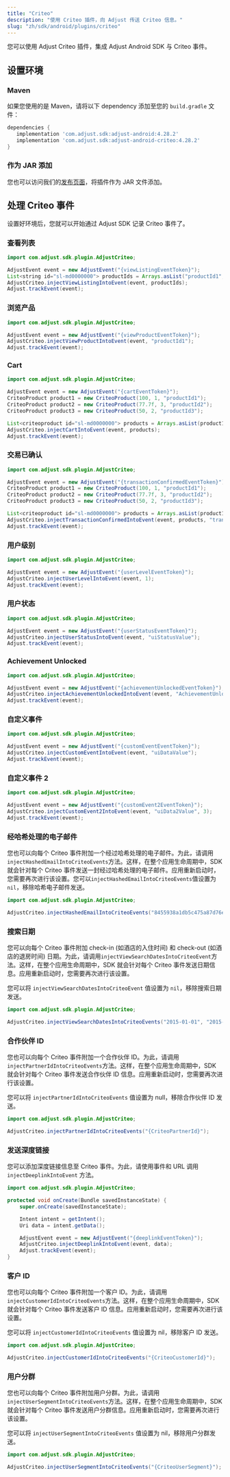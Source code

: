 ```yaml
---
title: "Criteo"
description: "使用 Criteo 插件，向 Adjust 传送 Criteo 信息。"
slug: "zh/sdk/android/plugins/criteo"
---
```


您可以使用 Adjust Criteo 插件，集成 Adjust Android SDK 与 Criteo 事件。

## 设置环境

### Maven

如果您使用的是 Maven，请将以下 dependency 添加至您的 `build.gradle` 文件：

```groovy
dependencies {
   implementation 'com.adjust.sdk:adjust-android:4.28.2'
   implementation 'com.adjust.sdk:adjust-android-criteo:4.28.2'
}
```

### 作为 JAR 添加

您也可以访问我们的[发布页面](https://github.com/adjust/android_sdk/releases)，将插件作为 JAR 文件添加。

## 处理 Criteo 事件

设置好环境后，您就可以开始通过 Adjust SDK 记录 Criteo 事件了。

### 查看列表

```java
import com.adjust.sdk.plugin.AdjustCriteo;

AdjustEvent event = new AdjustEvent("{viewListingEventToken}");
List<string id="sl-md0000000"> productIds = Arrays.asList("productId1", "productId2", "productId3");
AdjustCriteo.injectViewListingIntoEvent(event, productIds);
Adjust.trackEvent(event);
```

### 浏览产品

```java
import com.adjust.sdk.plugin.AdjustCriteo;

AdjustEvent event = new AdjustEvent("{viewProductEventToken}");
AdjustCriteo.injectViewProductIntoEvent(event, "productId1");
Adjust.trackEvent(event);
```

### Cart

```java
import com.adjust.sdk.plugin.AdjustCriteo;

AdjustEvent event = new AdjustEvent("{cartEventToken}");
CriteoProduct product1 = new CriteoProduct(100, 1, "productId1");
CriteoProduct product2 = new CriteoProduct(77.7f, 3, "productId2");
CriteoProduct product3 = new CriteoProduct(50, 2, "productId3");

List<criteoproduct id="sl-md0000000"> products = Arrays.asList(product1, product2, product3);
AdjustCriteo.injectCartIntoEvent(event, products);
Adjust.trackEvent(event);
```

### 交易已确认

```java
import com.adjust.sdk.plugin.AdjustCriteo;

AdjustEvent event = new AdjustEvent("{transactionConfirmedEventToken}");
CriteoProduct product1 = new CriteoProduct(100, 1, "productId1");
CriteoProduct product2 = new CriteoProduct(77.7f, 3, "productId2");
CriteoProduct product3 = new CriteoProduct(50, 2, "productId3");

List<criteoproduct id="sl-md0000000"> products = Arrays.asList(product1, product2, product3);
AdjustCriteo.injectTransactionConfirmedIntoEvent(event, products, "transactionId", "newCustomerId");
Adjust.trackEvent(event);
```

### 用户级别

```java
import com.adjust.sdk.plugin.AdjustCriteo;

AdjustEvent event = new AdjustEvent("{userLevelEventToken}");
AdjustCriteo.injectUserLevelIntoEvent(event, 1);
Adjust.trackEvent(event);
```

### 用户状态

```java
import com.adjust.sdk.plugin.AdjustCriteo;

AdjustEvent event = new AdjustEvent("{userStatusEventToken}");
AdjustCriteo.injectUserStatusIntoEvent(event, "uiStatusValue");
Adjust.trackEvent(event);
```

### Achievement Unlocked

```java
import com.adjust.sdk.plugin.AdjustCriteo;

AdjustEvent event = new AdjustEvent("{achievementUnlockedEventToken}");
AdjustCriteo.injectAchievementUnlockedIntoEvent(event, "AchievementUnlocked");
Adjust.trackEvent(event);
```

### 自定义事件

```java
import com.adjust.sdk.plugin.AdjustCriteo;

AdjustEvent event = new AdjustEvent("{customEventEventToken}");
AdjustCriteo.injectCustomEventIntoEvent(event, "uiDataValue");
Adjust.trackEvent(event);
```

### 自定义事件 2

```java
import com.adjust.sdk.plugin.AdjustCriteo;

AdjustEvent event = new AdjustEvent("{customEvent2EventToken}");
AdjustCriteo.injectCustomEvent2IntoEvent(event, "uiData2Value", 3);
Adjust.trackEvent(event);
```

### 经哈希处理的电子邮件

您也可以向每个 Criteo 事件附加一个经过哈希处理的电子邮件。为此，请调用`injectHashedEmailIntoCriteoEvents`方法。这样，在整个应用生命周期中，SDK 就会针对每个 Criteo 事件发送一封经过哈希处理的电子邮件。应用重新启动时，您需要再次进行该设置。您可以`injectHashedEmailIntoCriteoEvents`值设置为`nil`，移除哈希电子邮件发送。

```java
import com.adjust.sdk.plugin.AdjustCriteo;

AdjustCriteo.injectHashedEmailIntoCriteoEvents("8455938a1db5c475a87d76edacb6284e");
```

### 搜索日期

您可以向每个 Criteo 事件附加 check\-in \(如酒店的入住时间\) 和 check\-out \(如酒店的退房时间\) 日期。为此，请调用`injectViewSearchDatesIntoCriteoEvent`方法。这样，在整个应用生命周期中，SDK 就会针对每个 Criteo 事件发送日期信息。应用重新启动时，您需要再次进行该设置。

您可以将 `injectViewSearchDatesIntoCriteoEvent` 值设置为 `nil`，移除搜索日期发送。

```java
import com.adjust.sdk.plugin.AdjustCriteo;

AdjustCriteo.injectViewSearchDatesIntoCriteoEvents("2015-01-01", "2015-01-07");
```

### 合作伙伴 ID

您也可以向每个 Criteo 事件附加一个合作伙伴 ID。为此，请调用`injectPartnerIdIntoCriteoEvents`方法。这样，在整个应用生命周期中，SDK 就会针对每个 Criteo 事件发送合作伙伴 ID 信息。应用重新启动时，您需要再次进行该设置。

您可以将 `injectPartnerIdIntoCriteoEvents` 值设置为 null，移除合作伙伴 ID 发送。

```java
import com.adjust.sdk.plugin.AdjustCriteo;

AdjustCriteo.injectPartnerIdIntoCriteoEvents("{CriteoPartnerId}");
```

### 发送深度链接

您可以添加深度链接信息至 Criteo 事件。为此，请使用事件和 URL 调用 `injectDeeplinkIntoEvent` 方法。

```java
import com.adjust.sdk.plugin.AdjustCriteo;

protected void onCreate(Bundle savedInstanceState) {
    super.onCreate(savedInstanceState);

    Intent intent = getIntent();
    Uri data = intent.getData();

    AdjustEvent event = new AdjustEvent("{deeplinkEventToken}");
    AdjustCriteo.injectDeeplinkIntoEvent(event, data);
    Adjust.trackEvent(event);
}
```

### 客户 ID

您也可以向每个 Criteo 事件附加一个客户 ID。为此，请调用`injectCustomerIdIntoCriteoEvents`方法。这样，在整个应用生命周期中，SDK 就会针对每个 Criteo 事件发送客户 ID 信息。应用重新启动时，您需要再次进行该设置。

您可以将 `injectCustomerIdIntoCriteoEvents` 值设置为 nil，移除客户 ID 发送。

```java
import com.adjust.sdk.plugin.AdjustCriteo;

AdjustCriteo.injectCustomerIdIntoCriteoEvents("{CriteoCustomerId}");
```

### 用户分群

您也可以向每个 Criteo 事件附加用户分群。为此，请调用`injectUserSegmentIntoCriteoEvents`方法。这样，在整个应用生命周期中，SDK 就会针对每个 Criteo 事件发送用户分群信息。应用重新启动时，您需要再次进行该设置。

您可以将 `injectUserSegmentIntoCriteoEvents` 值设置为 nil，移除用户分群发送。

```java
import com.adjust.sdk.plugin.AdjustCriteo;

AdjustCriteo.injectUserSegmentIntoCriteoEvents("{CriteoUserSegment}");
```
